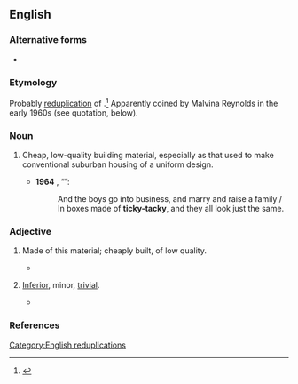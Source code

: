 {{also|ticky tacky|tick tack|ticktack}}

==English==

===Alternative forms===
* {{l|en|ticky tacky}}

===Etymology===
Probably [[reduplication]] of {{m|en|tacky#Etymology 2|tacky|t=of low quality; in poor taste}}.<ref>{{R:OED Online|entry=ticky-tacky|code=201787|part of speech=n. and adj}}</ref> Apparently coined by Malvina Reynolds in the early 1960s (see quotation, below).

===Noun===
{{en-noun|-}}

# {{lb|en|US}} Cheap, low-quality building material, especially as that used to make conventional suburban housing of a uniform design.
#* '''1964''' {{w|Malvina Reynolds}}, “{{w|Little Boxes}}”:
#*: And the boys go into business, and marry and raise a family / In boxes made of '''ticky-tacky''', and they all look just the same.

===Adjective===
{{en-adj|-}}

# {{lb|en|US}} Made of this material; cheaply built, of low quality.
#* {{quote-book|lang=en|2013|K.T. Berger|Where the Road and the Sky Collide||112|My first impression was that Phoenix was another American Dream (a la L.A.) come true—'''ticky-tacky''' tract housing complexes and mini-malls stretching boundlessly into the flat desert horizon.}}
# {{lb|en|by extension}} [[inferior|Inferior]], minor, [[trivial]].
#* {{quote-book|lang=en|2010|Charles Mertz|So, You Want to be a Teacher||99|It almost seems that major discipline problems take care of themselves; it is the day-to-day little '''ticky-tacky''' issues that bind and scratch and itch until you find that you are boxed in with a class that you can no longer control.}}

===References===
<references/>

[[Category:English reduplications]]